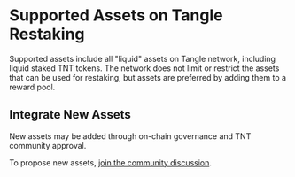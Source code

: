 # Supported Assets on Tangle Restaking

Supported assets include all "liquid" assets on Tangle network, including liquid staked TNT tokens. The network does not limit or restrict the assets that can be used for restaking, but assets are preferred by adding them to a reward pool.

## Integrate New Assets

New assets may be added through on-chain governance and TNT community approval.

To propose new assets, [join the community discussion](https://commonwealth.im/tangle/discussions).
